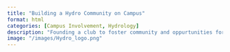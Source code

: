 ```yaml
---
title: "Building a Hydro Community on Campus"
format: html
categories: [Campus Involvement, Hydrology]
description: "Founding a club to foster community and oppurtunities for like-minded students interedted in water."
image: "/images/Hydro_logo.png"
---
```



